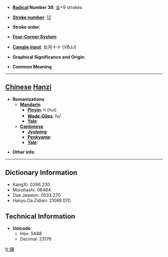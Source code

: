 * '''[[Wiktionary:Chinese radical index| Radical]] Number 38''': [[Wiktionary:Chinese radical index 女|女]]+9 strokes

* '''[[Wiktionary:Chinese total strokes index|Stroke number]]''': [[Wiktionary:Chinese total strokes index 12|12]]

* '''Stroke order''': 

* '''[[Wiktionary:Chinese four corner index|Four-Corner System]]''': 

* '''[[Wiktionary:Chinese Cangjie index|Cangjie input]]''': 女月十十 (VBJJ)

* '''Graphical Significance and Origin''': 

* '''Common Meaning'''

----

== [[Chinese]] [[Hanzi]] ==

* '''Romanizations'''
** '''[[Mandarin]]'''
*** '''[[Pinyin]]''': h (hui)
*** '''[[Wade-Giles]]''': hu<sup>i</sup>
*** '''[[Yale]]''': 
** '''[[Cantonese]]'''
*** '''[[Jyutping]]''':
*** '''[[Penkyamp]]''': 
*** '''[[Yale]]''': 

* '''Other info''': 

----

== Dictionary Information ==

* KangXi: 0266.230
* Morohashi: 06484
* Dae Jaweon: 0533.270
* Hanyu Da Zidian: 21069.070

== Technical Information ==

* '''Unicode''':
** Hex: 5A88
** Decimal: 23176

[[fr:媈]]